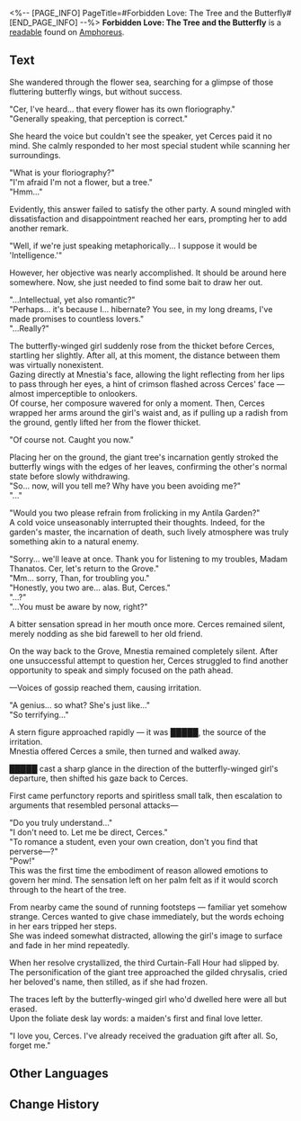 <%-- [PAGE_INFO]
PageTitle=#Forbidden Love: The Tree and the Butterfly#
[END_PAGE_INFO] --%>
{{Readable Infobox
|id           = 553
|partIds      = 190882
|title        = 
|image        = Item Forbidden Love- The Tree and the Butterfly.png
|world        = Amphoreus
|parts        = 1
|author       = <!--to be added-->
|description  = A leisure read discovered in the Library of Philia in the Grove, classified in the historical romance genre.
|part1        = Forbidden Love: The Tree and the Butterfly
|source1      = {{cx|Source missing}}
|characters   = Cerces; Mnestia; Thanatos
|factions     = 
}}
'''Forbidden Love: The Tree and the Butterfly''' is a [[readable]] found on [[Amphoreus]].
<!--
==Location==
{{Map Embed|<map name>|<marker id>}}
-->
==Text==
She wandered through the flower sea, searching for a glimpse of those fluttering butterfly wings, but without success.

"Cer, I've heard... that every flower has its own floriography."<br />
"Generally speaking, that perception is correct."

She heard the voice but couldn't see the speaker, yet Cerces paid it no mind. She calmly responded to her most special student while scanning her surroundings.

"What is your floriography?"<br />
"I'm afraid I'm not a flower, but a tree."<br />
"Hmm..."

Evidently, this answer failed to satisfy the other party. A sound mingled with dissatisfaction and disappointment reached her ears, prompting her to add another remark.

"Well, if we're just speaking metaphorically... I suppose it would be 'Intelligence.'"

However, her objective was nearly accomplished. It should be around here somewhere. Now, she just needed to find some bait to draw her out.

"...Intellectual, yet also romantic?"<br />
"Perhaps... it's because I... hibernate? You see, in my long dreams, I've made promises to countless lovers."<br />
"...Really?"

The butterfly-winged girl suddenly rose from the thicket before Cerces, startling her slightly. After all, at this moment, the distance between them was virtually nonexistent.<br />
Gazing directly at Mnestia's face, allowing the light reflecting from her lips to pass through her eyes, a hint of crimson flashed across Cerces' face &mdash; almost imperceptible to onlookers.<br />
Of course, her composure wavered for only a moment. Then, Cerces wrapped her arms around the girl's waist and, as if pulling up a radish from the ground, gently lifted her from the flower thicket.

"Of course not. Caught you now."

Placing her on the ground, the giant tree's incarnation gently stroked the butterfly wings with the edges of her leaves, confirming the other's normal state before slowly withdrawing.<br />
"So... now, will you tell me? Why have you been avoiding me?"<br />
"..."

"Would you two please refrain from frolicking in my Antila Garden?"<br />
A cold voice unseasonably interrupted their thoughts. Indeed, for the garden's master, the incarnation of death, such lively atmosphere was truly something akin to a natural enemy.

"Sorry... we'll leave at once. Thank you for listening to my troubles, Madam Thanatos. Cer, let's return to the Grove."<br />
"Mm... sorry, Than, for troubling you."<br />
"Honestly, you two are... alas. But, Cerces."<br />
"...?"<br />
"...You must be aware by now, right?"

A bitter sensation spread in her mouth once more. Cerces remained silent, merely nodding as she bid farewell to her old friend.

On the way back to the Grove, Mnestia remained completely silent. After one unsuccessful attempt to question her, Cerces struggled to find another opportunity to speak and simply focused on the path ahead.

&mdash;Voices of gossip reached them, causing irritation.

"A genius... so what? She's just like..."<br />
"So terrifying..."

A stern figure approached rapidly &mdash; it was █████, the source of the irritation.<br />
Mnestia offered Cerces a smile, then turned and walked away.

█████ cast a sharp glance in the direction of the butterfly-winged girl's departure, then shifted his gaze back to Cerces.

First came perfunctory reports and spiritless small talk, then escalation to arguments that resembled personal attacks&mdash;

"Do you truly understand..."<br />
"I don't need to. Let me be direct, Cerces."<br />
"To romance a student, even your own creation, don't you find that perverse&mdash;?"<br />
"Pow!"<br />
This was the first time the embodiment of reason allowed emotions to govern her mind. The sensation left on her palm felt as if it would scorch through to the heart of the tree.

From nearby came the sound of running footsteps &mdash; familiar yet somehow strange. Cerces wanted to give chase immediately, but the words echoing in her ears tripped her steps.<br />
She was indeed somewhat distracted, allowing the girl's image to surface and fade in her mind repeatedly.

When her resolve crystallized, the third Curtain-Fall Hour had slipped by.<br />
The personification of the giant tree approached the gilded chrysalis, cried her beloved's name, then stilled, as if she had frozen.

The traces left by the butterfly-winged girl who'd dwelled here were all but erased.<br />
Upon the foliate desk lay words: a maiden's first and final love letter.

"I love you, Cerces. I've already received the graduation gift after all. So, forget me."

<!--
==Trivia==
* 
-->
==Other Languages==
{{Other Languages
|en   = Forbidden Love: The Tree and the Butterfly
|zhs  = 禁忌之恋：树与蝶
|zht  = 禁忌之戀：樹與蝶
|ja   = 禁断の恋～樹と蝶～
|ko   = 금기의 사랑: 나무와 나비
|es   = El amor prohibido: el árbol y la mariposa
|fr   = Amour interdit&nbsp;: L'arbre et le papillon
|ru   = Тайная дружба: дерево и бабочка
|th   = รักต้องห้ามระหว่างต้นไม้กับผีเสื้อ
|vi   = Tình Yêu Cấm Kỵ: Cây Và Bướm
|de   = Verbotene Liebe: Der Baum und der Schmetterling
|id   = Cinta Terlarang: Pohon dan Kupu-Kupu
|pt   = Amor Proibido: A Árvore e a Borboleta
}}

==Change History==
{{Change History|3.3}}